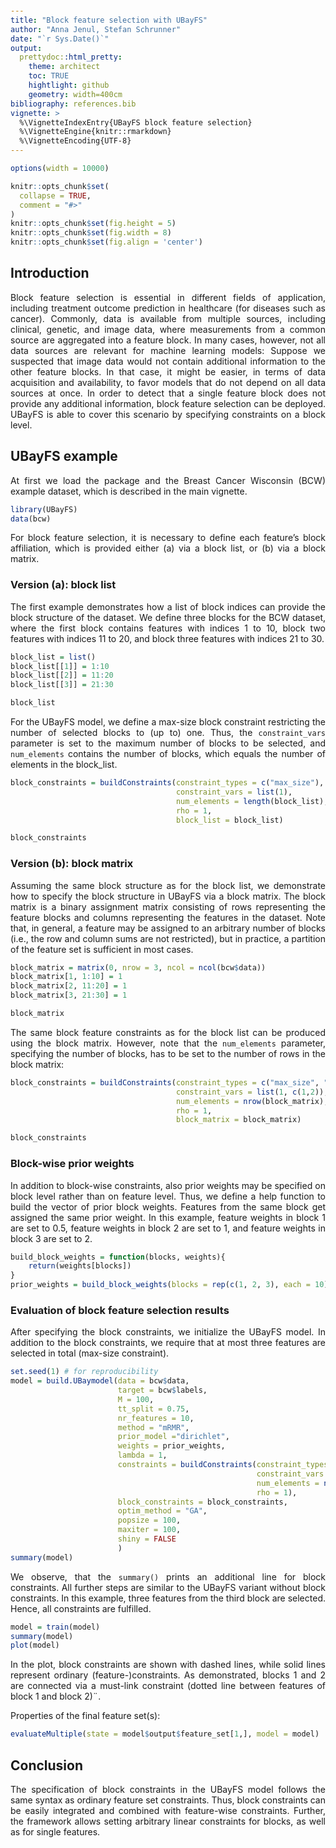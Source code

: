 ```yaml
---
title: "Block feature selection with UBayFS"
author: "Anna Jenul, Stefan Schrunner"
date: "`r Sys.Date()`"
output: 
  prettydoc::html_pretty:
    theme: architect
    toc: TRUE
    hightlight: github
    geometry: width=400cm
bibliography: references.bib
vignette: >
  %\VignetteIndexEntry{UBayFS block feature selection}
  %\VignetteEngine{knitr::rmarkdown}
  %\VignetteEncoding{UTF-8}
---
```


<style>
  body {
  text-align: justify;
  padding: 1em}
</style>

```r
options(width = 10000)
```


```r
knitr::opts_chunk$set(
  collapse = TRUE,
  comment = "#>"
)
knitr::opts_chunk$set(fig.height = 5)
knitr::opts_chunk$set(fig.width = 8)
knitr::opts_chunk$set(fig.align = 'center')
```

## Introduction
Block feature selection is essential in different fields of application, including treatment outcome prediction in healthcare (for diseases such as cancer). Commonly, data is available from multiple sources, including clinical, genetic, and image data, where measurements from a common source are aggregated into a feature block. In many cases, however, not all data sources are relevant for machine learning models: Suppose we suspected that image data would not contain additional information to the other feature blocks. In that case, it might be easier, in terms of data acquisition and availability, to favor models that do not depend on all data sources at once. In order to detect that a single feature block does not provide any additional information, block feature selection can be deployed. UBayFS is able to cover this scenario by specifying constraints on a block level.

## UBayFS example
At first we load the package and the Breast Cancer Wisconsin (BCW) example dataset, which is described in the main vignette.
```r
library(UBayFS)
data(bcw)
```

For block feature selection, it is necessary to define each feature's block affiliation, which is provided either (a) via a block list, or (b) via a block matrix. 

### Version (a): block list
The first example demonstrates how a list of block indices can provide the block structure of the dataset. We define three blocks for the BCW dataset, where the first block contains features with indices 1 to 10, block two features with indices 11 to 20, and block three features with indices 21 to 30.
```r
block_list = list()
block_list[[1]] = 1:10
block_list[[2]] = 11:20
block_list[[3]] = 21:30

block_list
```

For the UBayFS model, we define a max-size block constraint restricting the number of selected blocks to (up to) one. Thus, the `constraint_vars` parameter is set to the maximum number of blocks to be selected, and `num_elements` contains the number of blocks, which equals the number of elements in the block_list.

```r
block_constraints = buildConstraints(constraint_types = c("max_size"), 
                                     constraint_vars = list(1), 
                                     num_elements = length(block_list), 
                                     rho = 1, 
                                     block_list = block_list)

block_constraints
```

### Version (b): block matrix
Assuming the same block structure as for the block list, we demonstrate how to specify the block structure in UBayFS via a block matrix. The block matrix is a binary assignment matrix consisting of rows representing the feature blocks and columns representing the features in the dataset. Note that, in general, a feature may be assigned to an arbitrary number of blocks (i.e., the row and column sums are not restricted), but in practice, a partition of the feature set is sufficient in most cases.

```r
block_matrix = matrix(0, nrow = 3, ncol = ncol(bcw$data))
block_matrix[1, 1:10] = 1
block_matrix[2, 11:20] = 1
block_matrix[3, 21:30] = 1

block_matrix
```

The same block feature constraints as for the block list can be produced using the block matrix. However, note that the  `num_elements` parameter, specifying the number of blocks, has to be set to the number of rows in the block matrix:

```r
block_constraints = buildConstraints(constraint_types = c("max_size", "must_link"), 
                                     constraint_vars = list(1, c(1,2)), 
                                     num_elements = nrow(block_matrix), 
                                     rho = 1, 
                                     block_matrix = block_matrix)

block_constraints
```

### Block-wise prior weights

In addition to block-wise constraints, also prior weights may be specified on block level rather than on feature level. Thus, we define a help function to build the vector of prior block weights. Features from the same block get assigned the same prior weight. In this example, feature weights in block 1 are set to 0.5, feature weights in block 2 are set to 1, and feature weights in block 3 are set to 2.
```r
build_block_weights = function(blocks, weights){
	return(weights[blocks])
}
prior_weights = build_block_weights(blocks = rep(c(1, 2, 3), each = 10), weights = c(0.5, 1, 2))
```

### Evaluation of block feature selection results

After specifying the block constraints, we initialize the UBayFS model. In addition to the block constraints, we require that at most three features are selected in total (max-size constraint).

```r
set.seed(1) # for reproducibility
model = build.UBaymodel(data = bcw$data,
                        target = bcw$labels,
                        M = 100, 
                        tt_split = 0.75,
                        nr_features = 10,
                        method = "mRMR",
                        prior_model ="dirichlet",
                        weights = prior_weights,
                        lambda = 1,
                        constraints = buildConstraints(constraint_types = c("max_size"), 
                                                       constraint_vars = list(3), 
                                                       num_elements = ncol(bcw$data), 
                                                       rho = 1),
                        block_constraints = block_constraints,
                        optim_method = "GA",
                        popsize = 100,
                        maxiter = 100,
                        shiny = FALSE
                        )
summary(model)
```

We observe, that the ``summary()`` prints an additional line for block constraints. All further steps are similar to the UBayFS variant without block constraints. In this example, three features from the third block are selected. Hence, all constraints are fulfilled.
```r
model = train(model)
summary(model)
plot(model)
```

In the plot, block constraints are shown with dashed lines, while solid lines represent ordinary (feature-)constraints. As demonstrated, blocks 1 and 2 are connected via a must-link constraint (dotted line between features of block 1 and block 2)¨.

Properties of the final feature set(s):
```r
evaluateMultiple(state = model$output$feature_set[1,], model = model)
```

## Conclusion

The specification of block constraints in the UBayFS model follows the same syntax as ordinary feature set constraints. Thus, block constraints can be easily integrated and combined with feature-wise constraints. Further, the framework allows setting arbitrary linear constraints for blocks, as well as for single features.
